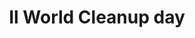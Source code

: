 ---
description: "Evento globale che coinvolge milioni di volontari in attività di raccolta dei rifiuti in tutto il mondo.
Nei Monti Lepini, esempi virtuosi come quello di Sermoneta, dove volontari hanno raccolto centinaia di kg di plastica e ingombranti, dimostrano quanto l’impegno civico possa fare la differenza. La giornata può includere workshop, premi per le classi scolastiche più attive, e mappature dei luoghi più colpiti dall’abbandono dei rifiuti.
"
title: "Il World Cleanup day"
---